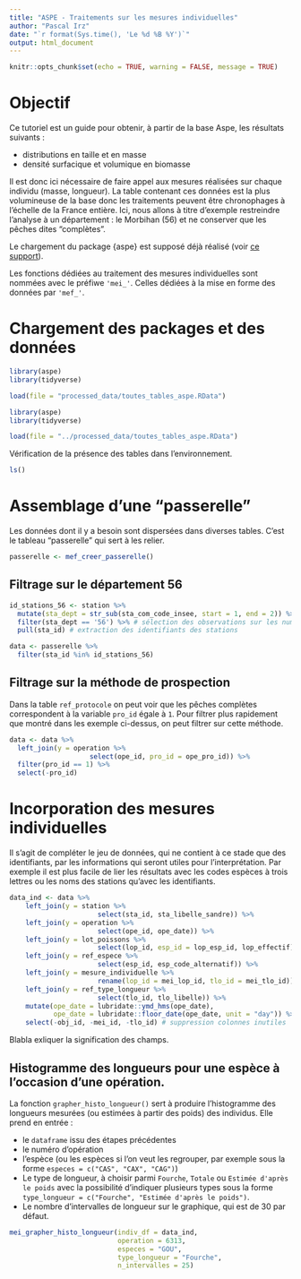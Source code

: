```yaml
---
title: "ASPE - Traitements sur les mesures individuelles"
author: "Pascal Irz"
date: "`r format(Sys.time(), 'Le %d %B %Y')`"
output: html_document
---
```


```r
knitr::opts_chunk$set(echo = TRUE, warning = FALSE, message = TRUE)
```

# Objectif

Ce tutoriel est un guide pour obtenir, à partir de la base Aspe, les résultats suivants :

- distributions en taille et en masse
- densité surfacique et volumique en biomasse

Il est donc ici nécessaire de faire appel aux mesures réalisées sur chaque individu (masse, longueur). La table contenant ces données est la plus volumineuse de la base donc les traitements peuvent être chronophages à l'échelle de la France entière. Ici, nous allons à titre d'exemple restreindre l'analyse à un département : le Morbihan (56) et ne conserver que les pêches dites "complètes".

Le chargement du package {aspe} est supposé déjà réalisé (voir [ce support](https://rpubs.com/kamoke/713407)).

Les fonctions dédiées au traitement des mesures individuelles sont nommées avec le préfiwe `'mei_'`. Celles dédiées à la mise en forme des données par `'mef_'`.

# Chargement des packages et des données

```r
library(aspe)
library(tidyverse)

load(file = "processed_data/toutes_tables_aspe.RData")
```

```r
library(aspe)
library(tidyverse)

load(file = "../processed_data/toutes_tables_aspe.RData")
```

Vérification de la présence des tables dans l'environnement.

```r
ls()
```

# Assemblage d'une "passerelle"

Les données dont il y a besoin sont dispersées dans diverses tables. C'est le tableau "passerelle" qui sert à les relier.

```r
passerelle <- mef_creer_passerelle()
```

## Filtrage sur le département 56

```r
id_stations_56 <- station %>%
  mutate(sta_dept = str_sub(sta_com_code_insee, start = 1, end = 2)) %>% # création du champ sta_dept
  filter(sta_dept == '56') %>% # sélection des observations sur les numéros de dept
  pull(sta_id) # extraction des identifiants des stations

data <- passerelle %>% 
  filter(sta_id %in% id_stations_56)
```

## Filtrage sur la méthode de prospection

Dans la table `ref_protocole` on peut voir que les pêches complètes correspondent à la variable `pro_id` égale à `1`. Pour filtrer plus rapidement que montré dans les exemple ci-dessus, on peut filtrer sur cette méthode.

```r
data <- data %>% 
  left_join(y = operation %>%
                    select(ope_id, pro_id = ope_pro_id)) %>% 
  filter(pro_id == 1) %>% 
  select(-pro_id)
```

# Incorporation des mesures individuelles

Il s'agit de compléter le jeu de données, qui ne contient à ce stade que des identifiants, par les informations qui seront utiles pour l'interprétation. Par exemple il est plus facile de lier les résultats avec les codes espèces à trois lettres ou les noms des stations qu'avec les identifiants.

```r
data_ind <- data %>%
    left_join(y = station %>%
                      select(sta_id, sta_libelle_sandre)) %>% 
    left_join(y = operation %>% 
                      select(ope_id, ope_date)) %>% 
    left_join(y = lot_poissons %>%
                      select(lop_id, esp_id = lop_esp_id, lop_effectif)) %>% 
    left_join(y = ref_espece %>%
                      select(esp_id, esp_code_alternatif)) %>% 
    left_join(y = mesure_individuelle %>%
                      rename(lop_id = mei_lop_id, tlo_id = mei_tlo_id)) %>%
    left_join(y = ref_type_longueur %>% 
                      select(tlo_id, tlo_libelle)) %>% 
    mutate(ope_date = lubridate::ymd_hms(ope_date),
           ope_date = lubridate::floor_date(ope_date, unit = "day")) %>% 
    select(-obj_id, -mei_id, -tlo_id) # suppression colonnes inutiles

```
Blabla exliquer la signification des champs.

## Histogramme des longueurs pour une espèce à l'occasion d'une opération.

La fonction `grapher_histo_longueur()` sert à produire l'histogramme des longueurs mesurées (ou estimées à partir des poids) des individus. Elle prend en entrée :

- le `dataframe` issu des étapes précédentes
- le numéro d'opération
- l'espèce (ou les espèces si l'on veut les regrouper, par exemple sous la forme `especes = c("CAS", "CAX", "CAG")`)
- Le type de longueur, à choisir parmi `Fourche`, `Totale` ou `Estimée d'après le poids` avec la possibilité d'indiquer plusieurs types sous la forme `type_longueur = c("Fourche", "Estimée d'après le poids")`. 
- Le nombre d'intervalles de longueur sur le graphique, qui est de 30 par défaut.

```r
mei_grapher_histo_longueur(indiv_df = data_ind,
                           operation = 6313,
                           especes = "GOU",
                           type_longueur = "Fourche",
                           n_intervalles = 25)
```




